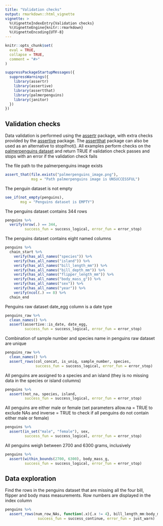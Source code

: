 ```yaml
---
title: "Validation checks"
output: rmarkdown::html_vignette
vignette: >
  %\VignetteIndexEntry{Validation checks}
  %\VignetteEngine{knitr::rmarkdown}
  %\VignetteEncoding{UTF-8}
---
```


```r
knitr::opts_chunk$set(
  eval = TRUE,
  collapse = TRUE,
  comment = "#>"
)
```

```r
suppressPackageStartupMessages({
  suppressWarnings({
    library(assertr)
    library(assertive)
    library(assertthat)
    library(palmerpenguins)
    library(janitor)
  })
})
```

## Validation checks

Data validation is performed using the [assertr](https://cran.r-project.org/web/packages/assertr/vignettes/assertr.html) 
package, with extra checks provided by the [assertive](https://cran.r-project.org/web/packages/assertive/vignettes/checklists.html)
package. The [assertthat](https://github.com/hadley/assertthat) package can also be used 
as an alternative to stopifnot(). All examples perform checks on the [palmerpenguins dataset](https://allisonhorst.github.io/palmerpenguins/articles/intro.html) and return 
TRUE if validation check passes and stops with an error if the validation check fails

The file path to the palmerpenguins image exists
```r
assert_that(file.exists("palmerpenguins_image.png"), 
            msg = "Path palmerpenguins image is UNSUCCESSFUL")
```

The penguin dataset is not empty
```r
see_if(not_empty(penguins), 
       msg = "Penguins dataset is EMPTY")
```

The penguins dataset contains 344 rows
```r
penguins %>% 
  verify(nrow(.) == 344,
         success_fun = success_logical, error_fun = error_stop)
```

The penguins dataset contains eight named columns
```r
penguins %>% 
  chain_start %>%
    verify(has_all_names("species")) %>%
    verify(has_all_names("island")) %>%
    verify(has_all_names("bill_length_mm")) %>%
    verify(has_all_names("bill_depth_mm")) %>%
    verify(has_all_names("flipper_length_mm")) %>%
    verify(has_all_names("body_mass_g")) %>%
    verify(has_all_names("sex")) %>%
    verify(has_all_names("year")) %>%
    verify(ncol(.) == 8) %>%
  chain_end
```

Penguins raw dataset date_egg column is a date type
```r
penguins_raw %>% 
  clean_names() %>% 
  assert(assertive::is_date, date_egg,
         success_fun = success_logical, error_fun = error_stop)
```

Combination of sample number and species name in penguins raw dataset are unique
```r
penguins_raw %>% 
  clean_names() %>%  
  assert_rows(col_concat, is_uniq, sample_number, species,
              success_fun = success_logical, error_fun = error_stop)
```

All penguins are assigned to a species and an island (they is no missing data in 
the species or island columns)
```r
penguins %>% 
  assert(not_na, species, island,  
         success_fun = success_logical, error_fun = error_stop)
```

All penguins are either male or female (set parameters allow.na = TRUE to exclude 
NAs and inverse = TRUE to check if all penguins do not contain either male or female)
```r
penguins %>% 
  assert(in_set("male", "female"), sex,
         success_fun = success_logical, error_fun = error_stop)
```

All penguins weigh between 2700 and 6300 grams, inclusively
```r
penguins %>% 
  assert(within_bounds(2700, 6300), body_mass_g,
         success_fun = success_logical, error_fun = error_stop)
```

## Data exploration

Find the rows in the penguins dataset that are missing all the four bill, flipper
and body mass measurements. Row numbers are displayed in the index column
```r
penguins %>% 
  assert_rows(num_row_NAs, function(.x){.x != 4}, bill_length_mm:body_mass_g,
               success_fun = success_continue, error_fun = just_warn)

```




